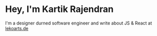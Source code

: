 # Hey, I'm Kartik Rajendran 

I'm a designer durned software engineer and write about JS & React at [lekoarts.de](https://www.lekoarts.de?utm_source=cara&utm_medium=Starter)
